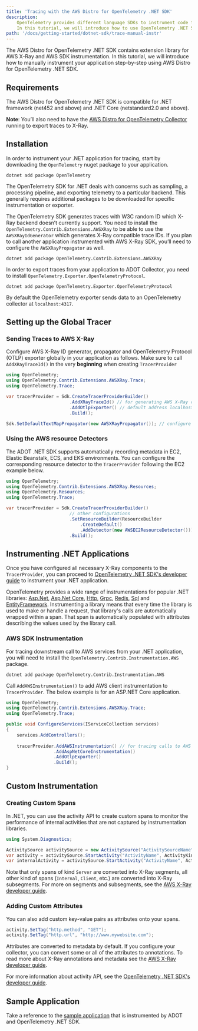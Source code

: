 ```yaml
---
title: 'Tracing with the AWS Distro for OpenTelemetry .NET SDK'
description:
    OpenTelemetry provides different language SDKs to instrument code for collecting telemetry data in the application.
    In this tutorial, we will introduce how to use OpenTelemetry .NET SDK for traces instrumentation in the application.
path: '/docs/getting-started/dotnet-sdk/trace-manual-instr'
---
```



The AWS Distro for OpenTelemetry .NET SDK contains extension library for AWS X-Ray and AWS SDK instrumentation. In this tutorial, we will introduce how to manually instrument your application step-by-step using AWS Distro for OpenTelemetry .NET SDK.

<SectionSeparator />

## Requirements

The AWS Distro for OpenTelemetry .NET SDK is compatible for .NET framework (net452 and above) and .NET Core (netstandard2.0 and above).

**Note**: You’ll also need to have the [AWS Distro for OpenTelemetry Collector](https://aws-otel.github.io/docs/getting-started/collector) running to export traces to X-Ray.

<SectionSeparator />

## Installation

In order to instrument your .NET application for tracing, start by downloading the `OpenTelemetry` nuget package to your application.

```shell
dotnet add package OpenTelemetry
```

The OpenTelemetry SDK for .NET deals with concerns such as sampling, a processing pipeline, and exporting telemetry to a particular backend.
This generally requires additional packages to be downloaded for specific instrumentation or exporter.

The OpenTelemetry SDK generates traces with W3C random ID which X-Ray backend doesn’t currently support.
You need to install the `OpenTelemetry.Contrib.Extensions.AWSXRay` to be able to use the `AWSXRayIdGenerator` which generates X-Ray compatible trace IDs.
If you plan to call another application instrumented with AWS X-Ray SDK, you’ll need to configure the `AWSXRayPropagator` as well.

```shell
dotnet add package OpenTelemetry.Contrib.Extensions.AWSXRay
```

In order to export traces from your application to ADOT Collector, you need to install `OpenTelemetry.Exporter.OpenTelemetryProtocol`.

```shell
dotnet add package OpenTelemetry.Exporter.OpenTelemetryProtocol
```

By default the OpenTelemetry exporter sends data to an OpenTelemetry collector at `localhost:4317`.

<SectionSeparator />

## Setting up the Global Tracer

### Sending Traces to AWS X-Ray

Configure AWS X-Ray ID generator, propagator and OpenTelemetry Protocol (OTLP) exporter globally in your application as follows. Make sure to call `AddXRayTraceId()` in the very **beginning** when creating `TracerProvider`

```csharp
using OpenTelemetry;
using OpenTelemetry.Contrib.Extensions.AWSXRay.Trace;
using OpenTelemetry.Trace;

var tracerProvider = Sdk.CreateTracerProviderBuilder()
                        .AddXRayTraceId() // for generating AWS X-Ray compliant trace IDs
                        .AddOtlpExporter() // default address localhost:4317
                        .Build();

Sdk.SetDefaultTextMapPropagator(new AWSXRayPropagator()); // configure AWS X-Ray propagator 
```

### Using the AWS resource Detectors

The ADOT .NET SDK supports automatically recording metadata in EC2, Elastic Beanstalk, ECS, and EKS environments. You can configure the corresponding resource detector to the `TracerProvider` following the EC2 example below.

```csharp
using OpenTelemetry;
using OpenTelemetry.Contrib.Extensions.AWSXRay.Resources;
using OpenTelemetry.Resources;
using OpenTelemetry.Trace;

var tracerProvider = Sdk.CreateTracerProviderBuilder()
                        // other configurations
                        .SetResourceBuilder(ResourceBuilder
                            .CreateDefault()
                            .AddDetector(new AWSEC2ResourceDetector()))
                        .Build();
```

<SectionSeparator />

## Instrumenting .NET Applications

Once you have configured all necessary X-Ray components to the `TracerProvider`, you can proceed to [OpenTelemetry .NET SDK's developer guide](https://github.com/open-telemetry/opentelemetry-dotnet#getting-started) to instrument your .NET application. 

OpenTelemetry provides a wide range of instrumentations for popular .NET libraries: [Asp.Net](https://github.com/open-telemetry/opentelemetry-dotnet/tree/main/src/OpenTelemetry.Instrumentation.AspNet#readme), [Asp.Net Core](https://github.com/open-telemetry/opentelemetry-dotnet/tree/main/src/OpenTelemetry.Instrumentation.AspNetCore#readme), [Http](https://github.com/open-telemetry/opentelemetry-dotnet/tree/main/src/OpenTelemetry.Instrumentation.Http#readme), [Grpc](https://github.com/open-telemetry/opentelemetry-dotnet/tree/main/src/OpenTelemetry.Instrumentation.GrpcNetClient#readme), [Redis](https://github.com/open-telemetry/opentelemetry-dotnet/blob/main/src/OpenTelemetry.Instrumentation.StackExchangeRedis/README.md), [Sql](https://github.com/open-telemetry/opentelemetry-dotnet/tree/main/src/OpenTelemetry.Instrumentation.SqlClient#readme) and [EntityFramework](https://github.com/open-telemetry/opentelemetry-dotnet-contrib/tree/main/src/OpenTelemetry.Contrib.Instrumentation.EntityFrameworkCore#readme). Instrumenting a library means that every time the library is used to make or handle a request, that library's calls are automatically wrapped within a  span. That span is automatically populated with attributes describing the values used by the library call.

### AWS SDK Instrumentation

For tracing downstream call to AWS services from your .NET application, you will need to install the `OpenTelemetry.Contrib.Instrumentation.AWS` package.

```shell
dotnet add package OpenTelemetry.Contrib.Instrumentation.AWS
```

Call `AddAWSInstrumentation()` to add AWS client instrumentation to `TracerProvider`. The below example is for an ASP.NET Core application.

```csharp
using OpenTelemetry;
using OpenTelemetry.Contrib.Extensions.AWSXRay.Trace;
using OpenTelemetry.Trace;

public void ConfigureServices(IServiceCollection services)
{
    services.AddControllers();
  
    tracerProvider.AddAWSInstrumentation() // for tracing calls to AWS services via AWS SDK for .NET
                  .AddAspNetCoreInstrumentation()
                  .AddOtlpExporter()
                  .Build();
}
```

<SectionSeparator />

## Custom Instrumentation

### Creating Custom Spans

In .NET, you can use the activity API to create custom spans to monitor the performance of internal activities that are not captured by instrumentation libraries. 

```csharp
using System.Diagnostics;

ActivitySource activitySource = new ActivitySource("ActivitySourceName", "ActivitySourceVersion");
var activity = activitySource.StartActivity("ActivityName", ActivityKind.Server); // this will be translated to a X-Ray Segment
var internalActivity = activitySource.StartActivity("ActivityName", ActivityKind.Internal); // this will be translated to an X-Ray Subsegment
```

Note that only spans of kind `Server` are converted into X-Ray segments, all other kind of spans (`Internal`, `Client`, etc.) are converted into X-Ray subsegments. For more on segments and subsegments, see the [AWS X-Ray developer guide](https://docs.aws.amazon.com/xray/latest/devguide/xray-concepts.html#xray-concepts-segments).

### Adding Custom Attributes

You can also add custom key-value pairs as attributes onto your spans. 

```csharp
activity.SetTag("http.method", "GET");
activity.SetTag("http.url", "http://www.mywebsite.com");
```

Attributes are converted to metadata by default. If you configure your collector, you can convert some or all of the attributes to annotations. To read more about X-Ray annotations and metadata see the [AWS X-Ray developer guide](https://docs.aws.amazon.com/xray/latest/devguide/xray-concepts.html#xray-concepts-annotations).

For more information about activity API, see the [OpenTelemetry .NET SDK's developer guide](https://github.com/open-telemetry/opentelemetry-dotnet/tree/main/src/OpenTelemetry.Api#instrumenting-a-libraryapplication-with-net-activity-api).

<SectionSeparator />

## Sample Application

Take a reference to the [sample application](https://github.com/aws-observability/aws-otel-dotnet/tree/main/integration-test-app) that is instrumented by ADOT and OpenTelemetry .NET SDK.
